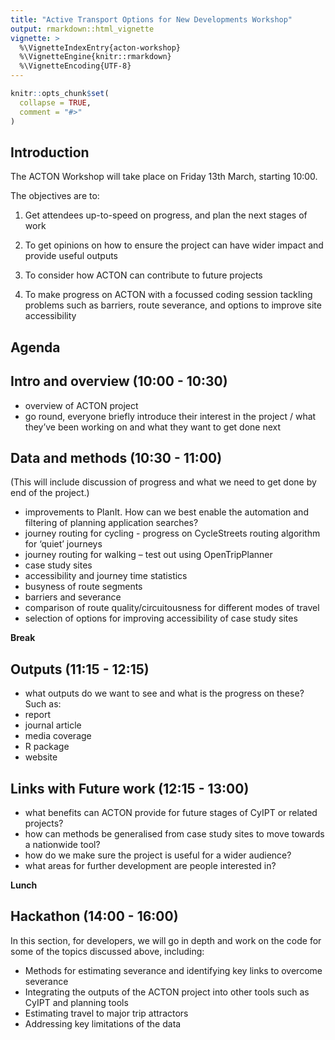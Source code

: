 ```yaml
---
title: "Active Transport Options for New Developments Workshop"
output: rmarkdown::html_vignette
vignette: >
  %\VignetteIndexEntry{acton-workshop}
  %\VignetteEngine{knitr::rmarkdown}
  %\VignetteEncoding{UTF-8}
---
```


```r
knitr::opts_chunk$set(
  collapse = TRUE,
  comment = "#>"
)
```

## Introduction

The ACTON Workshop will take place on Friday 13th March, starting 10:00.

The objectives are to:

1. Get attendees up-to-speed on progress, and plan the next stages of work

2. To get opinions on how to ensure the project can have wider impact and provide useful outputs

3. To consider how ACTON can contribute to future projects

4. To make progress on ACTON with a focussed coding session tackling problems such as barriers, route severance, and options to improve site accessibility

## Agenda

## Intro and overview (10:00 - 10:30)

- overview of ACTON project
- go round, everyone briefly introduce their interest in the project / what they’ve been working on and what they want to get done next

## Data and methods (10:30 - 11:00)

(This will include discussion of progress and what we need to get done by end of the project.)

- improvements to PlanIt. How can we best enable the automation and filtering of planning application searches?
- journey routing for cycling - progress on CycleStreets routing algorithm for ‘quiet’ journeys
- journey routing for walking – test out using OpenTripPlanner
- case study sites
- accessibility and journey time statistics
- busyness of route segments
- barriers and severance
- comparison of route quality/circuitousness for different modes of travel
- selection of options for improving accessibility of case study sites

**Break**

## Outputs (11:15 - 12:15)

- what outputs do we want to see and what is the progress on these? Such as:
- report
- journal article
- media coverage
- R package
- website

## Links with Future work (12:15 - 13:00)

- what benefits can ACTON provide for future stages of CyIPT or related projects?
- how can methods be generalised from case study sites to move towards a nationwide tool?
- how do we make sure the project is useful for a wider audience?
- what areas for further development are people interested in?

**Lunch**

## Hackathon (14:00 - 16:00)

In this section, for developers, we will go in depth and work on the code for some of the topics discussed above, including:

- Methods for estimating severance and identifying key links to overcome severance
- Integrating the outputs of the ACTON project into other tools such as CyIPT and planning tools
- Estimating travel to major trip attractors
- Addressing key limitations of the data

<!-- Pub -->



